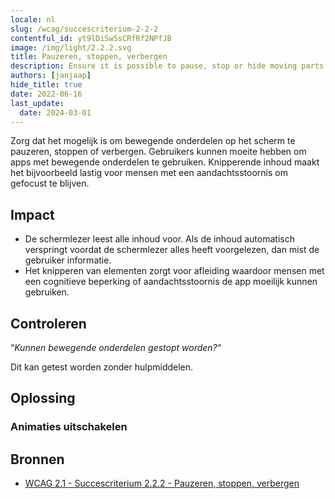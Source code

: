 ```yaml
---
locale: nl
slug: /wcag/succescriterium-2-2-2
contentful_id: yt9lDiSwSsCRfRf2NPfJB
image: /img/light/2.2.2.svg
title: Pauzeren, stoppen, verbergen
description: Ensure it is possible to pause, stop or hide moving parts on the screen.
authors: [janjaap]
hide_title: true
date: 2022-06-16
last_update:
  date: 2024-03-01
---
```


<Hero
  title="Pauzeren, stoppen, verbergen"
  imageSrc="/img/light/2.2.2.svg"
  alt="WCAG 2.2.2 - Logo"
  prefix="Succescriterium 2.2.2"
  suffix="Niveau A"
/>

Zorg dat het mogelijk is om bewegende onderdelen op het scherm te pauzeren, stoppen of verbergen. Gebruikers kunnen moeite hebben om apps met bewegende onderdelen te gebruiken. Knipperende inhoud maakt het bijvoorbeeld lastig voor mensen met een aandachtsstoornis om gefocust te blijven.

## Impact

- De schermlezer leest alle inhoud voor. Als de inhoud automatisch verspringt voordat de schermlezer alles heeft voorgelezen, dan mist de gebruiker informatie.
- Het knipperen van elementen zorgt voor afleiding waardoor mensen met een cognitieve beperking of aandachtsstoornis de app moeilijk kunnen gebruiken.

## Controleren

“*Kunnen bewegende onderdelen gestopt worden?*“

Dit kan getest worden zonder hulpmiddelen.

## Oplossing

### Animaties uitschakelen

<CodeSample id="screen-animations" locale="nl"/>

## Bronnen

- [WCAG 2.1 - Succescriterium 2.2.2 - Pauzeren, stoppen, verbergen](https://www.w3.org/Translations/WCAG21-nl/#pauzeren-stoppen-verbergen)
